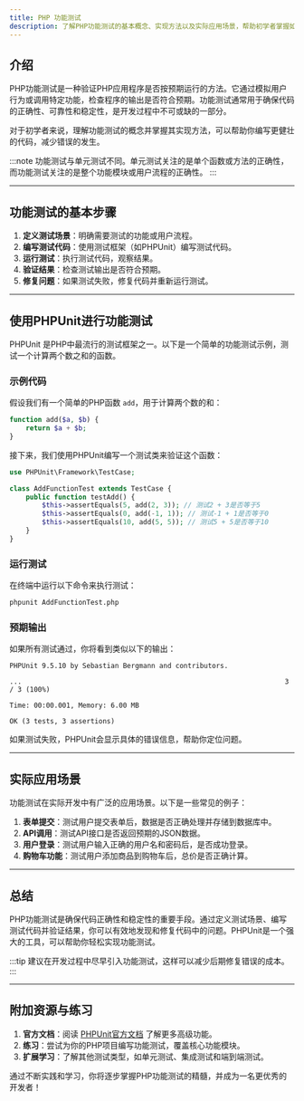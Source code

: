 ```yaml
---
title: PHP 功能测试
description: 了解PHP功能测试的基本概念、实现方法以及实际应用场景，帮助初学者掌握如何通过测试确保代码的正确性。
---
```


## 介绍

PHP功能测试是一种验证PHP应用程序是否按预期运行的方法。它通过模拟用户行为或调用特定功能，检查程序的输出是否符合预期。功能测试通常用于确保代码的正确性、可靠性和稳定性，是开发过程中不可或缺的一部分。

对于初学者来说，理解功能测试的概念并掌握其实现方法，可以帮助你编写更健壮的代码，减少错误的发生。

:::note
功能测试与单元测试不同。单元测试关注的是单个函数或方法的正确性，而功能测试关注的是整个功能模块或用户流程的正确性。
:::

---

## 功能测试的基本步骤

1. **定义测试场景**：明确需要测试的功能或用户流程。
2. **编写测试代码**：使用测试框架（如PHPUnit）编写测试代码。
3. **运行测试**：执行测试代码，观察结果。
4. **验证结果**：检查测试输出是否符合预期。
5. **修复问题**：如果测试失败，修复代码并重新运行测试。

---

## 使用PHPUnit进行功能测试

PHPUnit 是PHP中最流行的测试框架之一。以下是一个简单的功能测试示例，测试一个计算两个数之和的函数。

### 示例代码

假设我们有一个简单的PHP函数 `add`，用于计算两个数的和：

```php
function add($a, $b) {
    return $a + $b;
}
```

接下来，我们使用PHPUnit编写一个测试类来验证这个函数：

```php
use PHPUnit\Framework\TestCase;

class AddFunctionTest extends TestCase {
    public function testAdd() {
        $this->assertEquals(5, add(2, 3)); // 测试2 + 3是否等于5
        $this->assertEquals(0, add(-1, 1)); // 测试-1 + 1是否等于0
        $this->assertEquals(10, add(5, 5)); // 测试5 + 5是否等于10
    }
}
```

### 运行测试

在终端中运行以下命令来执行测试：

```bash
phpunit AddFunctionTest.php
```

### 预期输出

如果所有测试通过，你将看到类似以下的输出：

```
PHPUnit 9.5.10 by Sebastian Bergmann and contributors.

...                                                                 3 / 3 (100%)

Time: 00:00.001, Memory: 6.00 MB

OK (3 tests, 3 assertions)
```

如果测试失败，PHPUnit会显示具体的错误信息，帮助你定位问题。

---

## 实际应用场景

功能测试在实际开发中有广泛的应用场景。以下是一些常见的例子：

1. **表单提交**：测试用户提交表单后，数据是否正确处理并存储到数据库中。
2. **API调用**：测试API接口是否返回预期的JSON数据。
3. **用户登录**：测试用户输入正确的用户名和密码后，是否成功登录。
4. **购物车功能**：测试用户添加商品到购物车后，总价是否正确计算。

---

## 总结

PHP功能测试是确保代码正确性和稳定性的重要手段。通过定义测试场景、编写测试代码并验证结果，你可以有效地发现和修复代码中的问题。PHPUnit是一个强大的工具，可以帮助你轻松实现功能测试。

:::tip
建议在开发过程中尽早引入功能测试，这样可以减少后期修复错误的成本。
:::

---

## 附加资源与练习

1. **官方文档**：阅读 [PHPUnit官方文档](https://phpunit.de/documentation.html) 了解更多高级功能。
2. **练习**：尝试为你的PHP项目编写功能测试，覆盖核心功能模块。
3. **扩展学习**：了解其他测试类型，如单元测试、集成测试和端到端测试。

通过不断实践和学习，你将逐步掌握PHP功能测试的精髓，并成为一名更优秀的开发者！